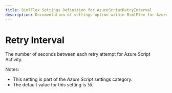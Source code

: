 ```yaml
---
title: BimlFlex Settings Definition for AzureScriptRetryInterval
description: Documentation of settings option within BimlFlex for AzureScriptRetryInterval
---
```

<head>
  <meta name="varigenceProduct" content="BimlFlex"></meta>
  <meta name="varigenceArticleType" content="Reference"></meta>
</head>

# Retry Interval

The number of seconds between each retry attempt for Azure Script Activity.

Notes:

* This setting is part of the *Azure Script* settings category.
* The default value for this setting is `30`.
